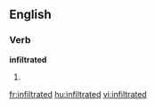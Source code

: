 
==English==

===Verb===
'''infiltrated'''

# {{past of|[[infiltrate]]}}

[[fr:infiltrated]]
[[hu:infiltrated]]
[[vi:infiltrated]]